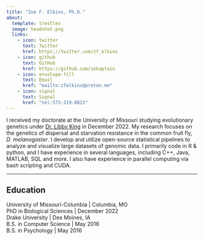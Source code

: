 ```yaml
---
title: "Zoe F. Elkins, Ph.D."
about:
  template: trestles
  image: headshot.png
  links:
    - icon: twitter
      text: Twitter
      href: https://twitter.com/zf_elkins
    - icon: github
      text: GitHub
      href: https://github.com/zekaptain
    - icon: envelope-fill
      text: Email
      href: "mailto:zfelkins@proton.me"
    - icon: signal
      text: Signal
      href: "tel:573-319-8822"
---
```


I received my doctorate at the University of Missouri studying evolutionary genetics under [Dr. Libby King](https://elizabethking.org) in December 2022. My research focuses on the genetics of dispersal and starvation resistance in the common fruit fly, *D. melanogaster*. I develop and utilize open-source statistical pipelines to analyze and visualize large datasets of genomic data. I primarily code in R & python, and I have experience in several languages, including C++, Java, MATLAB, SQL and more. I also have experience in parallel computing via bash scripting and CUDA.

------------------------------------------------------------------------

## Education

| University of Missouri-Columbia \| Columbia, MO
| PhD in Biological Sciences \| December 2022

| Drake University \| Des Moines, IA
| B.S. in Computer Science \| May 2016
| B.S. in Psychology \| May 2016
